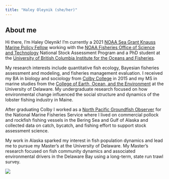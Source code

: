 ```yaml
---
title: "Haley Oleynik (she/her)"
---
```


## About me 

Hi there, I'm Haley Oleynik! I'm currently a 2021 [NOAA Sea Grant Knauss Marine Policy Fellow](https://seagrant.noaa.gov/Knauss-Fellowship-Program) working with the [NOAA Fisheries Office of Science and Technology](https://www.fisheries.noaa.gov/about/office-science-and-technology) National Stock Assessment Program and a PhD student at the [University of British Columbia Institute for the Oceans and Fisheries](https://oceans.ubc.ca/).

My research interests include quantitative fish ecology, Bayesian fisheries assessment and modeling, and fisheries management evaluation. I received my BA in biology and sociology from [Colby College](https://www.colby.edu/) in 2015 and my MS in marine studies from the [College of Earth, Ocean, and the Environment](https://www.udel.edu/academics/colleges/ceoe/) at the University of Delaware. My undergraduate research focused on how environmental change influenced the social structure and dynamics of the lobster fishing industry in Maine. 

After graduating Colby I worked as a [North Pacific Groundfish Observer](https://www.fisheries.noaa.gov/alaska/fisheries-observers/north-pacific-observer-program) for the National Marine Fisheries Service where I lived on commercial pollock and rockfish fishing vessels in the Bering Sea and Gulf of Alaska and collected data on catch, bycatch, and fishing effort to support stock assessment science. 

My work in Alaska sparked my interest in fish population dynamics and lead me to pursue my Master's at the University of Delaware. My Master's research focused on fish community dynamics and associated environmental drivers in the Delaware Bay using a long-term, state run trawl survey.

![](./images/picwithfish.jpg)

